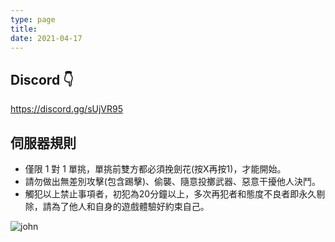 ```yaml
---
type: page
title: 
date: 2021-04-17
---
```

## Discord 👇
https://discord.gg/sUjVR95

## 伺服器規則
* 僅限 1 對 1 單挑，單挑前雙方都必須挽劍花(按X再按1)，才能開始。
* 請勿做出無差別攻擊(包含踢擊)、偷襲、隨意投擲武器、惡意干擾他人決鬥。
* 觸犯以上禁止事項者，初犯為20分鐘以上，多次再犯者和態度不良者即永久剔除，請為了他人和自身的遊戲體驗好約束自己。


![john](./images/perma%20ban%201.jpg)
